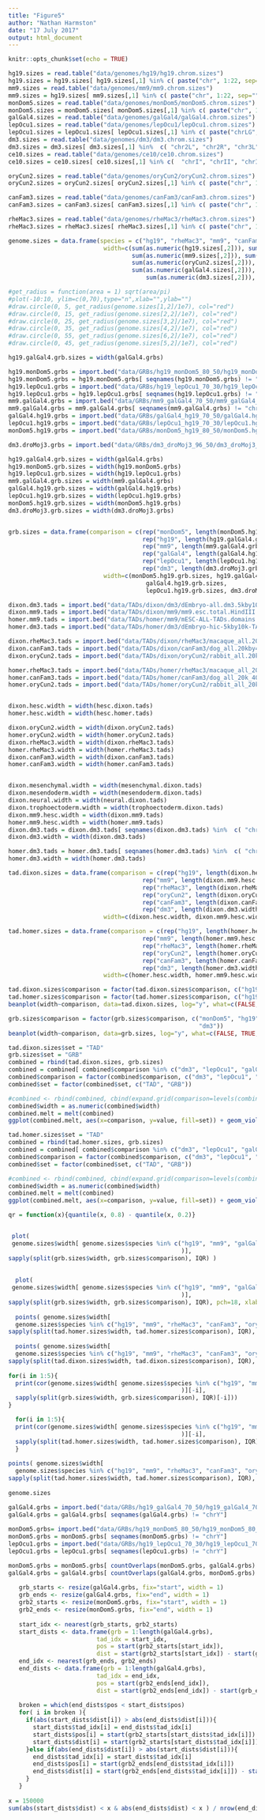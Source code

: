 ```yaml
---
title: "Figure5"
author: "Nathan Harmston"
date: "17 July 2017"
output: html_document
---
```


```r
knitr::opts_chunk$set(echo = TRUE)
```


```r
hg19.sizes = read.table("data/genomes/hg19/hg19.chrom.sizes")
hg19.sizes = hg19.sizes[ hg19.sizes[,1] %in% c( paste("chr", 1:22, sep=""), "chrX", "chrY"), ]
mm9.sizes = read.table("data/genomes/mm9/mm9.chrom.sizes")
mm9.sizes = hg19.sizes[ mm9.sizes[,1] %in% c( paste("chr", 1:22, sep=""), "chrX", "chrY"), ]
monDom5.sizes = read.table("data/genomes/monDom5/monDom5.chrom.sizes")
monDom5.sizes = monDom5.sizes[ monDom5.sizes[,1] %in% c( paste("chr", 1:22, sep=""), "chrX", "chrY"), ]
galGal4.sizes = read.table("data/genomes/galGal4/galGal4.chrom.sizes")
lepOcu1.sizes = read.table("data/genomes/lepOcu1/lepOcu1.chrom.sizes")
lepOcu1.sizes = lepOcu1.sizes[ lepOcu1.sizes[,1] %in% c( paste("chrLG", 1:30, sep=""), "chrX", "chrY"), ]
dm3.sizes = read.table("data/genomes/dm3/dm3.chrom.sizes")
dm3.sizes = dm3.sizes[ dm3.sizes[,1] %in%  c( "chr2L", "chr2R", "chr3L", "chr3R", "chr4", "chrX"), ]
ce10.sizes = read.table("data/genomes/ce10/ce10.chrom.sizes")
ce10.sizes = ce10.sizes[ ce10.sizes[,1] %in% c(  "chrI", "chrII", "chrIII", "chrIV", "chrV", "chrX"), ]

oryCun2.sizes = read.table("data/genomes/oryCun2/oryCun2.chrom.sizes")
oryCun2.sizes = oryCun2.sizes[ oryCun2.sizes[,1] %in% c( paste("chr", 1:22, sep=""), "chrX", "chrY"),]

canFam3.sizes = read.table("data/genomes/canFam3/canFam3.chrom.sizes")
canFam3.sizes = canFam3.sizes[ canFam3.sizes[,1] %in% c( paste("chr", 1:38, sep=""), "chrX", "chrY"),]

rheMac3.sizes = read.table("data/genomes/rheMac3/rheMac3.chrom.sizes")
rheMac3.sizes = rheMac3.sizes[ rheMac3.sizes[,1] %in% c( paste("chr", 1:22, sep=""), "chrX", "chrY"),]

genome.sizes = data.frame(species = c("hg19", "rheMac3", "mm9", "canFam3", "oryCun2", "monDom5", "galGal4", "lepOcu1", "dm3", "ce10"),
                           width=c(sum(as.numeric(hg19.sizes[,2])), sum(as.numeric(rheMac3.sizes[,2])),
                                   sum(as.numeric(mm9.sizes[,2])), sum(as.numeric(canFam3.sizes[,2])),
                                   sum(as.numeric(oryCun2.sizes[,2])), sum(as.numeric(monDom5.sizes[,2])), 
                                   sum(as.numeric(galGal4.sizes[,2])), sum(as.numeric(lepOcu1.sizes[,2])),
                                       sum(as.numeric(dm3.sizes[,2])), sum(as.numeric(ce10.sizes[,2]))))

#get_radius = function(area = 1) sqrt(area/pi)
#plot(-10:10, ylim=c(0,70),type="n",xlab="",ylab="")
#draw.circle(0, 5, get_radius(genome.sizes[1,2]/1e7), col="red")
#draw.circle(0, 15, get_radius(genome.sizes[2,2]/1e7), col="red")
#draw.circle(0, 25, get_radius(genome.sizes[3,2]/1e7), col="red")
#draw.circle(0, 35, get_radius(genome.sizes[4,2]/1e7), col="red")
#draw.circle(0, 55, get_radius(genome.sizes[6,2]/1e7), col="red")
#draw.circle(0, 45, get_radius(genome.sizes[5,2]/1e7), col="red")

hg19.galGal4.grb.sizes = width(galGal4.grbs)

hg19.monDom5.grbs = import.bed("data/GRBs/hg19_monDom5_80_50/hg19_monDom5_80_50.final.bed")
hg19.monDom5.grbs = hg19.monDom5.grbs[ seqnames(hg19.monDom5.grbs) != "chrY"]
hg19.lepOcu1.grbs = import.bed("data/GRBs/hg19_lepOcu1_70_30/hg19_lepOcu1_70_30.final.bed")
hg19.lepOcu1.grbs = hg19.lepOcu1.grbs[ seqnames(hg19.lepOcu1.grbs) != "chrY"]
mm9.galGal4.grbs = import.bed("data/GRBs/mm9_galGal4_70_50/mm9_galGal4_70_50.final.bed")
mm9.galGal4.grbs = mm9.galGal4.grbs[ seqnames(mm9.galGal4.grbs) != "chrY"]
galGal4.hg19.grbs = import.bed("data/GRBs/galGal4_hg19_70_50/galGal4.hg19.70.50.final.bed")
lepOcu1.hg19.grbs = import.bed("data/GRBs/lepOcu1_hg19_70_30/lepOcu1.hg19.70.30.final.bed")
monDom5.hg19.grbs = import.bed("data/GRBs/monDom5_hg19_80_50/monDom5.hg19.80.50.final.bed")

dm3.droMoj3.grbs = import.bed("data/GRBs/dm3_droMoj3_96_50/dm3_droMoj3_96_50.final.bed")

hg19.galGal4.grb.sizes = width(galGal4.grbs)
hg19.monDom5.grb.sizes = width(hg19.monDom5.grbs)
hg19.lepOcu1.grb.sizes = width(hg19.lepOcu1.grbs)
mm9.galGal4.grb.sizes = width(mm9.galGal4.grbs)
galGal4.hg19.grb.sizes = width(galGal4.hg19.grbs)
lepOcu1.hg19.grb.sizes = width(lepOcu1.hg19.grbs)
monDom5.hg19.grb.sizes = width(monDom5.hg19.grbs)
dm3.droMoj3.grb.sizes = width(dm3.droMoj3.grbs)


grb.sizes = data.frame(comparison = c(rep("monDom5", length(monDom5.hg19.grb.sizes)),
                                      rep("hg19", length(hg19.galGal4.grb.sizes)), 
                                      rep("mm9", length(mm9.galGal4.grb.sizes)),
                                      rep("galGal4", length(galGal4.hg19.grb.sizes)),
                                      rep("lepOcu1", length(lepOcu1.hg19.grb.sizes)),
                                      rep("dm3", length(dm3.droMoj3.grb.sizes))),
                           width=c(monDom5.hg19.grb.sizes, hg19.galGal4.grb.sizes, mm9.galGal4.grb.sizes,
                                       galGal4.hg19.grb.sizes, 
                                       lepOcu1.hg19.grb.sizes, dm3.droMoj3.grb.sizes))

dixon.dm3.tads = import.bed("data/TADs/dixon/dm3/dEmbryo-all.dm3.5kby10k.all.finaldomaincalls.bed")
dixon.mm9.tads = import.bed("data/TADs/dixon/mm9/mm9.esc.total.HindIII.combined.domain.bed")
homer.mm9.tads = import.bed("data/TADs/homer/mm9/mESC-ALL-TADs.domains.bed")
homer.dm3.tads = import.bed("data/TADs/homer/dm3/dEmbryo-hic-5kby10k-TADs.domains.bed")

dixon.rheMac3.tads = import.bed("data/TADs/dixon/rheMac3/macaque_all.20kby40k.all.finaldomaincalls.bed")
dixon.canFam3.tads = import.bed("data/TADs/dixon/canFam3/dog_all.20kby40k.all.finaldomaincalls.bed")
dixon.oryCun2.tads = import.bed("data/TADs/dixon/oryCun2/rabbit_all.20kby40k.all.finaldomaincalls.bed")

homer.rheMac3.tads = import.bed("data/TADs/homer/rheMac3/macaque_all_20k_40k.domains.bed")
homer.canFam3.tads = import.bed("data/TADs/homer/canFam3/dog_all_20k_40k.domains.bed")
homer.oryCun2.tads = import.bed("data/TADs/homer/oryCun2/rabbit_all_20k_40k.domains.bed")


dixon.hesc.width = width(hesc.dixon.tads)
homer.hesc.width = width(hesc.homer.tads)

dixon.oryCun2.width = width(dixon.oryCun2.tads)
homer.oryCun2.width = width(homer.oryCun2.tads)
dixon.rheMac3.width = width(dixon.rheMac3.tads)
homer.rheMac3.width = width(homer.rheMac3.tads)
dixon.canFam3.width = width(dixon.canFam3.tads)
homer.canFam3.width = width(homer.canFam3.tads)


dixon.mesenchymal.width = width(mesenchymal.dixon.tads)
dixon.mesendoderm.width = width(mesendoderm.dixon.tads)
dixon.neural.width = width(neural.dixon.tads)
dixon.trophoectoderm.width = width(trophoectoderm.dixon.tads)
dixon.mm9.hesc.width = width(dixon.mm9.tads)
homer.mm9.hesc.width = width(homer.mm9.tads)
dixon.dm3.tads = dixon.dm3.tads[ seqnames(dixon.dm3.tads) %in%  c( "chr2L", "chr2R", "chr3L", "chr3R", "chr4", "chrX"), ]
dixon.dm3.width = width(dixon.dm3.tads)

homer.dm3.tads = homer.dm3.tads[ seqnames(homer.dm3.tads) %in%  c( "chr2L", "chr2R", "chr3L", "chr3R", "chr4", "chrX"), ]
homer.dm3.width = width(homer.dm3.tads)

tad.dixon.sizes = data.frame(comparison = c(rep("hg19", length(dixon.hesc.width)), 
                                      rep("mm9", length(dixon.mm9.hesc.width)),
                                      rep("rheMac3", length(dixon.rheMac3.width)),
                                      rep("oryCun2", length(dixon.oryCun2.width)),
                                      rep("canFam3", length(dixon.canFam3.width)),
                                      rep("dm3", length(dixon.dm3.width))),
                           width=c(dixon.hesc.width, dixon.mm9.hesc.width, dixon.rheMac3.width, dixon.oryCun2.width, dixon.canFam3.width, dixon.dm3.width))

tad.homer.sizes = data.frame(comparison = c(rep("hg19", length(homer.hesc.width)), 
                                      rep("mm9", length(homer.mm9.hesc.width)),
                                      rep("rheMac3", length(homer.rheMac3.width)),
                                      rep("oryCun2", length(homer.oryCun2.width)),
                                      rep("canFam3", length(homer.canFam3.width)),
                                      rep("dm3", length(homer.dm3.width))),
                           width=c(homer.hesc.width, homer.mm9.hesc.width, homer.rheMac3.width, homer.oryCun2.width, homer.canFam3.width, homer.dm3.width))

tad.dixon.sizes$comparison = factor(tad.dixon.sizes$comparison, c("hg19", "mm9", "rheMac3", "canFam3", "oryCun2", "dm3"))
tad.homer.sizes$comparison = factor(tad.homer.sizes$comparison, c("hg19", "mm9", "rheMac3", "canFam3", "oryCun2", "dm3"))
beanplot(width~comparison, data=tad.dixon.sizes, log="y", what=c(FALSE, TRUE, FALSE, FALSE))

grb.sizes$comparison = factor(grb.sizes$comparison, c("monDom5", "hg19", "mm9", "galGal4", "lepOcu1",
                                                      "dm3"))
beanplot(width~comparison, data=grb.sizes, log="y", what=c(FALSE, TRUE, FALSE, FALSE))

tad.dixon.sizes$set = "TAD"
grb.sizes$set = "GRB"
combined = rbind(tad.dixon.sizes, grb.sizes)
combined = combined[ combined$comparison %in% c("dm3", "lepOcu1", "galGal4", "mm9", "hg19", "monDom5"), ]
combined$comparison = factor(combined$comparison, c("dm3", "lepOcu1", "galGal4", "mm9", "hg19", "monDom5"))
combined$set = factor(combined$set, c("TAD", "GRB"))

#combined <- rbind(combined, cbind(expand.grid(comparison=levels(combined$comparison), set="TAD"), width=100000))
combined$width = as.numeric(combined$width)
combined.melt = melt(combined)
ggplot(combined.melt, aes(x=comparison, y=value, fill=set)) + geom_violin(aes(fill=set, drop=FALSE), na.rm=FALSE, width=1, position="dodge") + coord_flip() + scale_y_continuous("Width", trans=scales::log_trans(base=10))  + theme_bw() + scale_fill_manual(values=c("darkorange", "deepskyblue")) + theme_class()

tad.homer.sizes$set = "TAD"
combined = rbind(tad.homer.sizes, grb.sizes)
combined = combined[ combined$comparison %in% c("dm3", "lepOcu1", "galGal4", "mm9", "hg19", "monDom5"), ]
combined$comparison = factor(combined$comparison, c("dm3", "lepOcu1", "galGal4", "mm9", "hg19", "monDom5"))
combined$set = factor(combined$set, c("TAD", "GRB"))

#combined <- rbind(combined, cbind(expand.grid(comparison=levels(combined$comparison), set="TAD"), width=100000))
combined$width = as.numeric(combined$width)
combined.melt = melt(combined)
ggplot(combined.melt, aes(x=comparison, y=value, fill=set)) + geom_violin(aes(fill=set, drop=FALSE), na.rm=FALSE, width=1, position="dodge") + coord_flip() + scale_y_continuous("Width", trans=scales::log_trans(base=10), breaks=c(1e5,1e6,1e7), labels=c("0.1 Mb", "1 Mb", "10 Mb"))  + theme_bw() + scale_fill_manual(values=c("darkorange", "deepskyblue")) 

qr = function(x){quantile(x, 0.8) - quantile(x, 0.2)}


 plot(
 genome.sizes$width[ genome.sizes$species %in% c("hg19", "mm9", "galGal4", "lepOcu1", "dm3"
                                                 )], 
sapply(split(grb.sizes$width, grb.sizes$comparison), IQR) )
 
 
  plot(
 genome.sizes$width[ genome.sizes$species %in% c("hg19", "mm9", "galGal4", "lepOcu1", "dm3"
                                                 )], 
sapply(split(grb.sizes$width, grb.sizes$comparison), IQR), pch=18, xlab="Genome size", ylab="IQR", ylim=c(10000, 1.5e6))
 
  points( genome.sizes$width[ 
  genome.sizes$species %in% c("hg19", "mm9", "rheMac3", "canFam3", "oryCun2", "dm3")], 
sapply(split(tad.homer.sizes$width, tad.homer.sizes$comparison), IQR), col="red", pch=18)
 
  points( genome.sizes$width[ 
  genome.sizes$species %in% c("hg19", "mm9", "rheMac3", "canFam3", "oryCun2", "dm3")], 
sapply(split(tad.dixon.sizes$width, tad.dixon.sizes$comparison), IQR), col="blue", pch=18) 
  
for(i in 1:5){
  print(cor(genome.sizes$width[ genome.sizes$species %in% c("hg19", "mm9", "galGal4", "lepOcu1", "dm3"
                                                 )][-i], 
  sapply(split(grb.sizes$width, grb.sizes$comparison), IQR)[-i]))
}

  for(i in 1:5){
  print(cor(genome.sizes$width[ genome.sizes$species %in% c("hg19", "mm9", "rheMac3", "canFam3", "oryCun2"
                                                 )][-i], 
  sapply(split(tad.homer.sizes$width, tad.homer.sizes$comparison), IQR)[-i][-5]))
  }
  
points( genome.sizes$width[ 
  genome.sizes$species %in% c("hg19", "mm9", "rheMac3", "canFam3", "oryCun2", "dm3")], 
sapply(split(tad.homer.sizes$width, tad.homer.sizes$comparison), IQR), col="red")
 
genome.sizes
```



```r
galGal4.grbs = import.bed("data/GRBs/hg19_galGal4_70_50/hg19_galGal4_70_50.final.bed", genome="hg19")
galGal4.grbs = galGal4.grbs[ seqnames(galGal4.grbs) != "chrY"]
 
monDom5.grbs= import.bed("data/GRBs/hg19_monDom5_80_50/hg19_monDom5_80_50.final.bed", genome="hg19")
monDom5.grbs = monDom5.grbs[ seqnames(monDom5.grbs) != "chrY"]
lepOcu1.grbs = import.bed("data/GRBs/hg19_lepOcu1_70_30/hg19_lepOcu1_70_30.final.bed", genome="hg19")
lepOcu1.grbs = lepOcu1.grbs[ seqnames(lepOcu1.grbs) != "chrY"]

monDom5.grbs = monDom5.grbs[ countOverlaps(monDom5.grbs, galGal4.grbs) == 1 ] 
galGal4.grbs = galGal4.grbs[ countOverlaps(galGal4.grbs, monDom5.grbs) == 1 ]
 
   grb_starts <- resize(galGal4.grbs, fix="start", width = 1)
   grb_ends <- resize(galGal4.grbs, fix="end", width = 1)
   grb2_starts <- resize(monDom5.grbs, fix="start", width = 1)
   grb2_ends <- resize(monDom5.grbs, fix="end", width = 1)
      
   start_idx <- nearest(grb_starts, grb2_starts)
   start_dists <- data.frame(grb = 1:length(galGal4.grbs), 
                         tad_idx = start_idx, 
                         pos = start(grb2_starts[start_idx]),
                         dist = start(grb2_starts[start_idx]) - start(grb_starts))
   end_idx <- nearest(grb_ends, grb2_ends)
   end_dists <- data.frame(grb = 1:length(galGal4.grbs), 
                         tad_idx = end_idx, 
                         pos = start(grb2_ends[end_idx]),
                         dist = start(grb2_ends[end_idx]) - start(grb_ends))
   
   broken = which(end_dists$pos < start_dists$pos)
   for( i in broken ){
     if(abs(start_dists$dist[i]) > abs(end_dists$dist[i])){
       start_dists$tad_idx[i] = end_dists$tad_idx[i]
       start_dists$pos[i] = start(grb2_starts[start_dists$tad_idx[i]])
       start_dists$dist[i] = start(grb2_starts[start_dists$tad_idx[i]]) - start(grb_starts[start_dists$grb[i]])
     }else if(abs(end_dists$dist[i]) > abs(start_dists$dist[i])){
       end_dists$tad_idx[i] = start_dists$tad_idx[i]
       end_dists$pos[i] = start(grb2_ends[end_dists$tad_idx[i]])
       end_dists$dist[i] = start(grb2_ends[end_dists$tad_idx[i]]) - start(grb_ends[end_dists$grb[i]])
     }
   }
 
x = 150000 
sum(abs(start_dists$dist) < x & abs(end_dists$dist) < x ) / nrow(end_dists)
```